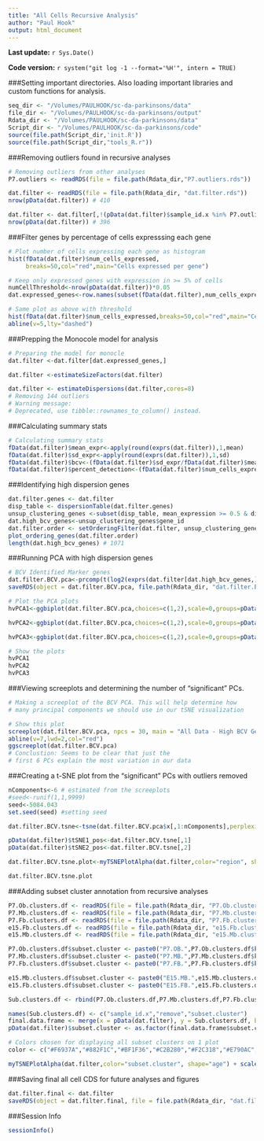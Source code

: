 ```yaml
---
title: "All Cells Recursive Analysis"
author: "Paul Hook"
output: html_document
---
```


**Last update:** `r Sys.Date()`

**Code version:** `r system("git log -1 --format='%H'", intern = TRUE)`

###Setting important directories. Also loading important libraries and custom functions for analysis.
```r
seq_dir <- "/Volumes/PAULHOOK/sc-da-parkinsons/data"
file_dir <- "/Volumes/PAULHOOK/sc-da-parkinsons/output"
Rdata_dir <- "/Volumes/PAULHOOK/sc-da-parkinsons/data"
Script_dir <- "/Volumes/PAULHOOK/sc-da-parkinsons/code"
source(file.path(Script_dir,'init.R'))
source(file.path(Script_dir,"tools_R.r"))
```

###Removing outliers found in recursive analyses
```r
# Removing outliers from other analyses
P7.outliers <- readRDS(file = file.path(Rdata_dir,"P7.outliers.rds"))

dat.filter <- readRDS(file = file.path(Rdata_dir, "dat.filter.rds"))
nrow(pData(dat.filter)) # 410

dat.filter <- dat.filter[,!(pData(dat.filter)$sample_id.x %in% P7.outliers)]
nrow(pData(dat.filter)) # 396
```

###Filter genes by percentage of cells expresssing each gene
```r
# Plot number of cells expressing each gene as histogram
hist(fData(dat.filter)$num_cells_expressed,
     breaks=50,col="red",main="Cells expressed per gene")

# Keep only expressed genes with expression in >= 5% of cells
numCellThreshold<-nrow(pData(dat.filter))*0.05
dat.expressed_genes<-row.names(subset(fData(dat.filter),num_cells_expressed >= 5))

# Same plot as above with threshold
hist(fData(dat.filter)$num_cells_expressed,breaks=50,col="red",main="Cells expressed per gene - threshold")
abline(v=5,lty="dashed")
```

###Prepping the Monocole model for analysis
```r
# Preparing the model for monocle
dat.filter <-dat.filter[dat.expressed_genes,]

dat.filter <-estimateSizeFactors(dat.filter)

dat.filter <- estimateDispersions(dat.filter,cores=8)
# Removing 144 outliers
# Warning message:
# Deprecated, use tibble::rownames_to_column() instead. 
```

###Calculating summary stats
```r
# Calculating summary stats
fData(dat.filter)$mean_expr<-apply(round(exprs(dat.filter)),1,mean)
fData(dat.filter)$sd_expr<-apply(round(exprs(dat.filter)),1,sd)
fData(dat.filter)$bcv<-(fData(dat.filter)$sd_expr/fData(dat.filter)$mean_expr)**2
fData(dat.filter)$percent_detection<-(fData(dat.filter)$num_cells_expressed/dim(dat.filter)[2])*100
```

###Identifying high dispersion genes
```r
dat.filter.genes <- dat.filter
disp_table <- dispersionTable(dat.filter.genes)
unsup_clustering_genes <-subset(disp_table, mean_expression >= 0.5 & dispersion_empirical >= 1.5 * dispersion_fit)
dat.high_bcv_genes<-unsup_clustering_genes$gene_id
dat.filter.order <- setOrderingFilter(dat.filter, unsup_clustering_genes$gene_id)
plot_ordering_genes(dat.filter.order)
length(dat.high_bcv_genes) # 1071
```

###Running PCA with high dispersion genes
```r
# BCV Identified Marker genes
dat.filter.BCV.pca<-prcomp(t(log2(exprs(dat.filter[dat.high_bcv_genes,])+1)),center=T,scale. = TRUE)
saveRDS(object = dat.filter.BCV.pca, file.path(Rdata_dir, "dat.filter.BCV.pca"))

# Plot the PCA plots
hvPCA1<-ggbiplot(dat.filter.BCV.pca,choices=c(1,2),scale=0,groups=pData(dat.filter)$age,ellipse=T,var.axes=F) + scale_color_manual(values=c("darkgreen","red")) + monocle:::monocle_theme_opts() 

hvPCA2<-ggbiplot(dat.filter.BCV.pca,choices=c(1,2),scale=0,groups=pData(dat.filter)$region,ellipse=T,var.axes=F) + scale_color_brewer(palette="Set1") + monocle:::monocle_theme_opts()

hvPCA3<-ggbiplot(dat.filter.BCV.pca,choices=c(1,2),scale=0,groups=pData(dat.filter)$split_plate,ellipse=T,var.axes=F) + scale_color_brewer(palette="Set1") + monocle:::monocle_theme_opts()

# Show the plots
hvPCA1
hvPCA2
hvPCA3
```

###Viewing screeplots and determining the number of "significant" PCs.
```r
# Making a screeplot of the BCV PCA. This will help determine how 
# many principal components we should use in our tSNE visualization

# Show this plot
screeplot(dat.filter.BCV.pca, npcs = 30, main = "All Data - High BCV Genes Screeplot")
abline(v=7,lwd=2,col="red")
ggscreeplot(dat.filter.BCV.pca)
# Conclustion: Seems to be clear that just the 
# first 6 PCs explain the most variation in our data
```

###Creating a t-SNE plot from the "significant" PCs with outliers removed
```r
nComponents<-6 # estimated from the screeplots
#seed<-runif(1,1,9999)
seed<-5084.043
set.seed(seed) #setting seed

dat.filter.BCV.tsne<-tsne(dat.filter.BCV.pca$x[,1:nComponents],perplexity=30,max_iter=2000,whiten = FALSE)

pData(dat.filter)$tSNE1_pos<-dat.filter.BCV.tsne[,1]
pData(dat.filter)$tSNE2_pos<-dat.filter.BCV.tsne[,2]

dat.filter.BCV.tsne.plot<-myTSNEPlotAlpha(dat.filter,color="region", shape="age") + scale_color_brewer(palette="Set1") + ggtitle("All valid cells - tSNE Plot")

dat.filter.BCV.tsne.plot
```

###Adding subset cluster annotation from recursive analyses
```r
P7.Ob.clusters.df <- readRDS(file = file.path(Rdata_dir, "P7.Ob.clusters.df.rds"))
P7.Mb.clusters.df <- readRDS(file = file.path(Rdata_dir, "P7.Mb.clusters.df.rds"))
P7.Fb.clusters.df <- readRDS(file = file.path(Rdata_dir, "P7.Fb.clusters.df.rds"))
e15.Fb.clusters.df <- readRDS(file = file.path(Rdata_dir, "e15.Fb.clusters.df.rds"))
e15.Mb.clusters.df <- readRDS(file = file.path(Rdata_dir, "e15.Mb.clusters.df.rds"))

P7.Ob.clusters.df$subset.cluster <- paste0("P7.OB.",P7.Ob.clusters.df$kmeans_tSNE_cluster)
P7.Mb.clusters.df$subset.cluster <- paste0("P7.MB.",P7.Mb.clusters.df$kmeans_tSNE_cluster)
P7.Fb.clusters.df$subset.cluster <- paste0("P7.FB.",P7.Fb.clusters.df$kmeans_tSNE_cluster)

e15.Mb.clusters.df$subset.cluster <- paste0("E15.MB.",e15.Mb.clusters.df$kmeans_tSNE_cluster)
e15.Fb.clusters.df$subset.cluster <- paste0("E15.FB.",e15.Fb.clusters.df$kmeans_tSNE_cluster)

Sub.clusters.df <- rbind(P7.Ob.clusters.df,P7.Mb.clusters.df,P7.Fb.clusters.df,e15.Mb.clusters.df,e15.Fb.clusters.df)

names(Sub.clusters.df) <- c("sample_id.x","remove","subset.cluster")
final.data.frame <- merge(x = pData(dat.filter), y = Sub.clusters.df, by = "sample_id.x")
pData(dat.filter)$subset.cluster <- as.factor(final.data.frame$subset.cluster)

# Colors chosen for displaying all subset clusters on 1 plot
color <- c("#F6937A","#882F1C","#BF1F36","#C2B280","#F2C318","#E790AC","#F18421","#0168A5","#848483","#A4CAEB","#885793","#008957","#222222")

myTSNEPlotAlpha(dat.filter,color="subset.cluster", shape="age") + scale_color_manual(values = color, name = "Subset Cluster") + ggtitle("All valid cells - tSNE Plot") + xlab("tSNE 1") + ylab("tSNE 2") + theme(legend.position = "bottom",axis.line = element_line(colour = "black")) + theme(plot.title = element_text(hjust = 0.5)) + coord_fixed(ratio = 1) + scale_shape(name = "Age")
```

###Saving final all cell CDS for future analyses and figures
```r
dat.filter.final <- dat.filter
saveRDS(object = dat.filter.final, file = file.path(Rdata_dir, "dat.filter.final.Rds"), compress = "bzip2")
```

###Session Info
```r
sessionInfo()
```

